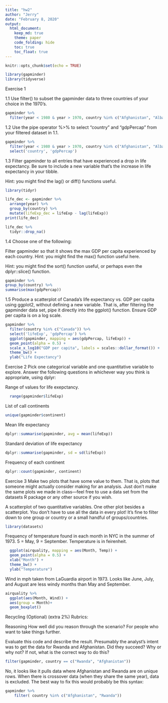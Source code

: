 ```yaml
---
title: "hw2"
author: "Jerry"
date: "February 8, 2020"
output: 
  html_document:
    keep_md: true
    theme: paper
    code_folding: hide
    toc: true
    toc_float: true
---
```


```r
knitr::opts_chunk$set(echo = TRUE)
```

```r
library(gapminder)
library(tidyverse)
```



Exercise 1

1.1
Use filter() to subset the gapminder data to three countries of your choice in the 1970's.

```r
gapminder %>%
  filter(year < 1980 & year > 1970, country %in% c("Afghanistan", "Albania", "Algeria"))
```


1.2
Use the pipe operator %>% to select "country" and "gdpPercap" from your filtered dataset in 1.1.

```r
gapminder %>%
  filter(year < 1980 & year > 1970, country %in% c("Afghanistan", "Albania", "Algeria")) %>% 
  select('country', 'gdpPercap')
```

1.3
Filter gapminder to all entries that have experienced a drop in life expectancy. Be sure to include a new variable that's the increase in life expectancy in your tibble.

Hint: you might find the lag() or diff() functions useful.

```r
library(tidyr)
```


```r
life_dec <- gapminder %>% 
  arrange(year) %>% 
  group_by(country) %>%
  mutate(lifeExp_dec = lifeExp - lag(lifeExp))
print(life_dec)

life_dec %>% 
  tidyr::drop_na()
```




1.4
Choose one of the following:

Filter gapminder so that it shows the max GDP per capita experienced by each country. Hint: you might find the max() function useful here.


Hint: you might find the sort() function useful, or perhaps even the dplyr::slice() function.
  
  
```r
gapminder %>%
group_by(country) %>%
summarise(max(gdpPercap))
```



1.5
Produce a scatterplot of Canada’s life expectancy vs. GDP per capita using ggplot2, without defining a new variable. That is, after filtering the gapminder data set, pipe it directly into the ggplot() function. Ensure GDP per capita is on a log scale.

```r
gapminder %>%
  filter(country %in% c("Canada")) %>% 
  select('lifeExp', 'gdpPercap') %>% 
  ggplot(gapminder, mapping = aes(gdpPercap, lifeExp)) +
  geom_point(alpha = 0.5) +
  scale_x_log10("GDP per capita", labels = scales::dollar_format()) +
  theme_bw() +
  ylab("Life Expectancy")
```


Exercise 2
Pick one categorical variable and one quantitative variable to explore. Answer the following questions in whichever way you think is appropriate, using dplyr:

Range of values for life exepctancy.

```r
  range(gapminder$lifeExp)
```
List of call continents
```r
unique(gapminder$continent)
```


Mean life expectancy

```r
dplyr::summarise(gapminder, avg = mean(lifeExp))
```
Standard deviation of life expectancy

```r
dplyr::summarise(gapminder, sd = sd(lifeExp))
```

Frequency of each continent
```r
dplyr::count(gapminder, continent)
```



Exercise 3
Make two plots that have some value to them. That is, plots that someone might actually consider making for an analysis. Just don’t make the same plots we made in class—feel free to use a data set from the datasets R package or any other source if you wish.

A scatterplot of two quantitative variables.
One other plot besides a scatterplot.
You don’t have to use all the data in every plot! It’s fine to filter down to one group or country or a small handful of groups/countries.

```r
library(datasets)
```

Frequency of temperature found in each month in NYC in the summer of 1973. 5 = May, 9 = September. Temperature is in feirenheit.

```r
  ggplot(airquality, mapping = aes(Month, Temp)) +
  geom_point(alpha = 0.5) +
  xlab("Month") +
  theme_bw() +
  ylab("Temperature")
```

Wind in mph taken from LaGuardia airport in 1973. Looks like June, July, and August are less windy months than May and September.

```r
airquality %>% 
  ggplot(aes(Month, Wind)) +
  aes(group = Month)+
  geom_boxplot()
```



Recycling (Optional) (extra 2%)
Rubrics:

Reasoning
How well did you reason through the scenario?
For people who want to take things further.

Evaluate this code and describe the result. Presumably the analyst’s intent was to get the data for Rwanda and Afghanistan. Did they succeed? Why or why not? If not, what is the correct way to do this?

```r
filter(gapminder, country == c("Rwanda", "Afghanistan"))
```

No, it looks like it pulls data where Afghanistan and Rwanda are on unique rows. When there is crossover data (when they share the same year), data is excluded. The best way to fix this would probably be this syntax:

```r
gapminder %>%
    filter( country %in% c("Afghanistan", "Rwanda"))
```

